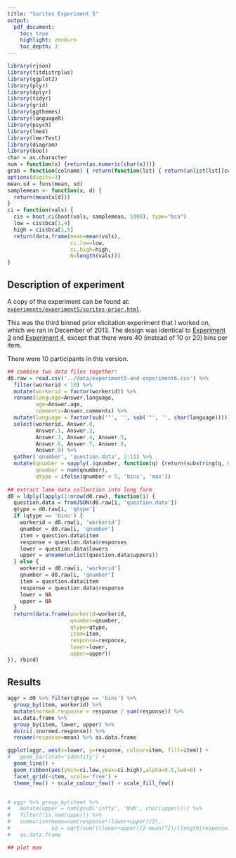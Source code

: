 ```yaml
---
title: "Sorites Experiment 5"
output:
  pdf_document:
    toc: true
    highlight: zenburn
    toc_depth: 3
---
```


```r
library(rjson)
library(fitdistrplus)
library(ggplot2)
library(plyr)
library(dplyr)
library(tidyr)
library(grid)
library(ggthemes)
library(languageR)
library(psych)
library(lme4)
library(lmerTest)
library(diagram)
library(boot)
char = as.character
num = function(x) {return(as.numeric(char(x)))}
grab = function(colname) { return(function(lst) { return(unlist(lst[[colname]])) }) }
options(digits=3)
mean.sd = funs(mean, sd)
samplemean <- function(x, d) {
  return(mean(x[d]))
}
ci = function(vals) {
  cis = boot.ci(boot(vals, samplemean, 1000), type="bca")
  low = cis$bca[1,4]
  high = cis$bca[1,5]
  return(data.frame(mean=mean(vals),
                    ci.low=low,
                    ci.high=high,
                    N=length(vals)))
}
```

## Description of experiment

A copy of the experiment can be found at: [`experiments/experiment5/sorites-prior.html`](../experiments/experiment5/sorites-prior.html).

This was the third binned prior elicitation experiment that I worked on, which we ran in December of 2013. The design was identical to [Experiment 3](experiment3.pdf) and [Experiment 4](experiment4.pdf), except that there were 40 (instead of 10 or 20) bins per item.

There were 10 participants in this version.

```r
## combine two data files together:
d0.raw = read.csv('../data/experiment5-and-experiment6.csv') %>%
  filter(workerid < 10) %>%
  mutate(workerid = factor(workerid)) %>%
  rename(language=Answer.language,
         age=Answer.age,
         comments=Answer.comments) %>%
  mutate(language = factor(sub('"', '', sub('"', '', char(language))))) %>%
  select(workerid, Answer.0,
         Answer.1, Answer.2,
         Answer.3, Answer.4, Answer.5,
         Answer.6, Answer.7, Answer.8,
         Answer.9) %>%
  gather('qnumber', 'question.data', 2:11) %>%
  mutate(qnumber = sapply(.$qnumber, function(q) {return(substring(q, 8))}),
         qnumber = num(qnumber),
         qtype = ifelse(qnumber < 5, 'bins', 'max'))
         
## extract lame data collection into long form
d0 = ldply(lapply(1:nrow(d0.raw), function(i) {
  question.data = fromJSON(d0.raw[i, 'question.data'])
  qtype = d0.raw[i, 'qtype']
  if (qtype == 'bins') {
    workerid = d0.raw[i, 'workerid']
    qnumber = d0.raw[i, 'qnumber']
    item = question.data$item
    response = question.data$responses
    lower = question.data$lowers
    upper = unname(unlist(question.data$uppers))
  } else {
    workerid = d0.raw[i, 'workerid']
    qnumber = d0.raw[i, 'qnumber']
    item = question.data$item
    response = question.data$response
    lower = NA
    upper = NA
  }
  return(data.frame(workerid=workerid,
                    qnumber=qnumber,
                    qtype=qtype,
                    item=item,
                    response=response,
                    lower=lower,
                    upper=upper))
}), rbind)
```

## Results

```r
aggr = d0 %>% filter(qtype == 'bins') %>%
  group_by(item, workerid) %>%
  mutate(normed.response = response / sum(response)) %>%
  as.data.frame %>%
  group_by(item, lower, upper) %>%
  do(ci(.$normed.response)) %>%
  rename(response=mean) %>% as.data.frame

ggplot(aggr, aes(x=lower, y=response, colour=item, fill=item)) +
#   geom_bar(stat='identity') +
  geom_line() +
  geom_ribbon(aes(ymin=ci.low,ymax=ci.high),alpha=0.5,lwd=0) +
  facet_grid(~item, scale='free') +
  theme_few() + scale_colour_few() + scale_fill_few()


# aggr %>% group_by(item) %>% 
#   mutate(upper = num(gsub('infty', 'NaN', char(upper)))) %>%
#   filter(!is.nan(upper)) %>%
#   summarise(mean=sum(response*(lower+upper)/2),
#             sd = sqrt(sum(((lower+upper)/2-mean)^2)/(length(response)-1))) %>%
#   as.data.frame
```

```r
## plot max
```